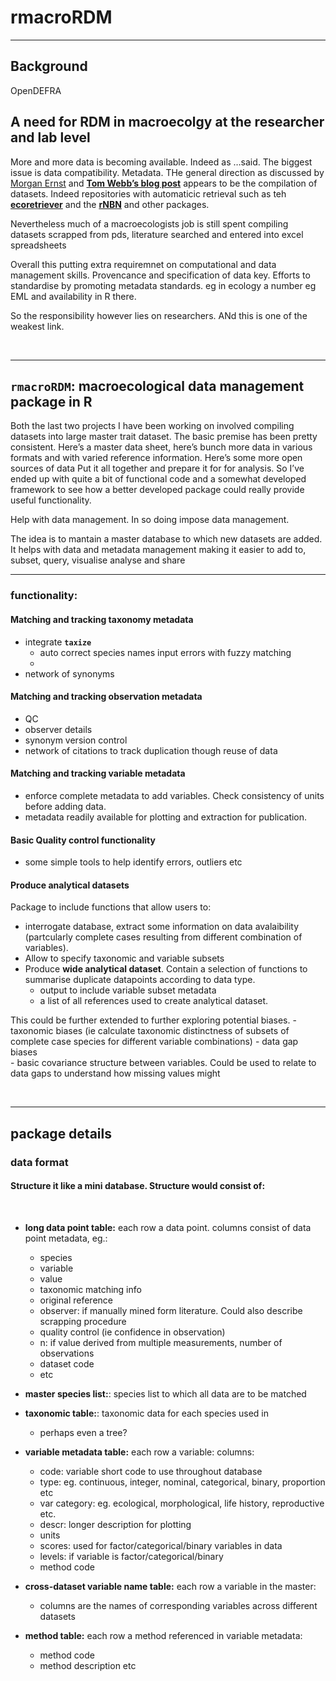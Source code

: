 # **rmacroRDM**

***

## **Background**

OpenDEFRA 

## **A need for RDM in macroecolgy at the researcher and lab level**

More and more data is becoming available. Indeed as ...said. The biggest issue is data compatibility. Metadata. THe general direction as discussed by [Morgan Ernst](http://jabberwocky.weecology.org/2015/11/23/trait-databases-what-is-the-end-goal/) and [**Tom Webb's blog post**](http://www.scilogs.com/mola_mola/trait-databases-the-desirable-and-the-possible/) appears to be the compilation of datasets. Indeed repositories with automaticic retrieval such as teh [**ecoretriever**](http://www.ecodataretriever.org/) and the [**rNBN**](http://www.nbn.org.uk/News/Latest-news/rNBN-is-an-R-package-for-retrieving-data-from-the.aspx) and other packages.

Nevertheless much of a macroecologists job is still spent compiling datasets scrapped from pds, literature searched and entered into excel spreadsheets

Overall this putting extra requiremnet on computational and data management skills. Provencance and specification of data key. Efforts to standardise by promoting metadata standards. eg in ecology a number eg EML and availability in R there.

So the responsibility however lies on researchers. ANd this is one of the weakest link.

<br>

***

## **`rmacroRDM`: macroecological data management package in R**

Both the last two projects I have been working on involved compiling datasets into large master trait dataset. The basic premise has been pretty consistent. Here's a master data sheet, here's bunch more data in various formats and with varied reference information. Here's some more open sources of data Put it all together and prepare it for for analysis. So I've ended up with quite a bit of functional code and a somewhat developed framework to see how a better developed package could really provide useful functionality.

Help with data management. In so doing impose data management.

The idea is to mantain a master database to which new datasets are added. It helps with data and metadata management making it easier to add to, subset, query, visualise analyse and share

***

### **functionality:**

#### Matching and tracking taxonomy metadata


- integrate **`taxize`**
  - auto correct species names input errors with fuzzy matching
  - 
- network of synonyms


#### Matching and tracking observation metadata

- QC
- observer details
- synonym version control
- network of citations to track duplication though reuse of data

#### Matching and tracking variable metadata

- enforce complete metadata to add variables. Check consistency of units before adding data.
- metadata readily available for plotting and extraction for publication.


#### Basic Quality control functionality
- some simple tools to help identify errors, outliers etc

#### Produce analytical datasets

Package to include functions that allow users to:

- interrogate database, extract some information on data avalaibility (partcularly complete cases resulting from different combination of variables).
- Allow to specify taxonomic and variable subsets
- Produce **wide analytical dataset**. Contain a selection of functions to summarise duplicate datapoints according to data type. 
    - output to include variable subset metadata
    - a list of all references used to create analytical dataset.


This could  be further extended to further  exploring potential biases.
        - taxonomic biases (ie calculate taxonomic distinctness of subsets of complete case species for different variable combinations)
        - data gap biases  
        - basic covariance structure between variables. Could be used to relate to data gaps to understand how missing values might
 

<br>

***

## **package details**

### **data format**

#### Structure it like a mini database. Structure would consist of:

<br>

- **long data point table:** each row a data point. columns consist of data point metadata, eg.:

    + species 
    + variable
    + value
    + taxonomic matching info
    + original reference
    + observer: if manually mined form literature. Could also describe scrapping procedure
    + quality control (ie confidence in observation)
    + n: if value derived from multiple measurements, number of observations
    + dataset code
    + etc
    
- **master species list:**: species list to which all data are to be matched


- **taxonomic table:**: taxonomic data for each species used in

    + perhaps even a tree?
    
- **variable metadata table:** each row a variable: columns:

    + code: variable short code to use throughout database 
    + type: eg. continuous, integer, nominal, categorical, binary, proportion etc
    + var category: eg. ecological, morphological, life history, reproductive etc.
    + descr: longer description for plotting
    + units
    + scores: used for factor/categorical/binary variables in data
    + levels: if variable is factor/categorical/binary
    + method code
    
- **cross-dataset variable name table:** each row a variable in the master: 
    - columns are the names of corresponding variables across different datasets
    
- **method table:** each row a method referenced in variable metadata:
    
    + method code
    + method description etc
    
    
    
